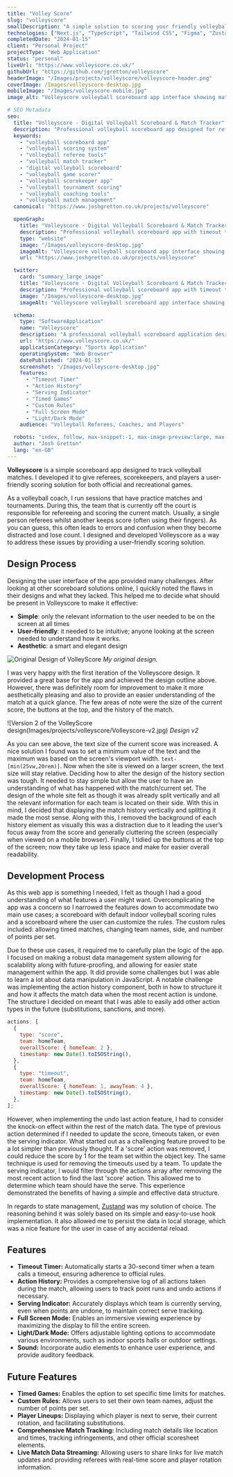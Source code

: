 ```yaml
---
title: "Volley Score"
slug: "volleyscore"
smallDescription: "A simple solution to scoring your friendly volleyball games."
technologies: ["Next.js", "TypeScript", "Tailwind CSS", "Figma", "Zustand"]
completedDate: "2024-01-15"
client: "Personal Project"
projectType: "Web Application"
status: "personal"
liveUrl: "https://www.volleyscore.co.uk/"
githubUrl: "https://github.com/jgretton/volleyscore"
headerImage: "/Images/projects/volleyscore/volleyscore-header.png"
coverImage: /Images/volleyscore-desktop.jpg
mobileImage: "/Images/volleyscore-mobile.jpg"
image_alt: "Volleyscore volleyball scoreboard app interface showing match score and controls"

# SEO Metadata
seo:
  title: "Volleyscore - Digital Volleyball Scoreboard & Match Tracker"
  description: "Professional volleyball scoreboard app designed for referees, coaches, and players. Track matches, manage timeouts, and maintain accurate scoring with ease."
  keywords:
    - "volleyball scoreboard app"
    - "volleyball scoring system"
    - "volleyball referee tools"
    - "volleyball match tracker"
    - "digital volleyball scoreboard"
    - "volleyball game scorer"
    - "volleyball scorekeeper app"
    - "volleyball tournament scoring"
    - "volleyball coaching tools"
    - "volleyball match management"
  canonical: "https://www.joshgretton.co.uk/projects/volleyscore"

  openGraph:
    title: "Volleyscore - Digital Volleyball Scoreboard & Match Tracker"
    description: "Professional volleyball scoreboard app with timeout timers, action history, and custom rules. Perfect for referees, coaches, and tournament organisers."
    type: "website"
    image: "/Images/volleyscore-desktop.jpg"
    imageAlt: "Volleyscore volleyball scoreboard app interface showing match score and controls"
    url: "https://www.joshgretton.co.uk/projects/volleyscore"

  twitter:
    card: "summary_large_image"
    title: "Volleyscore - Digital Volleyball Scoreboard & Match Tracker"
    description: "Professional volleyball scoreboard app with timeout timers, action history, and custom rules. Perfect for referees, coaches, and tournament organisers."
    image: "/Images/volleyscore-desktop.jpg"
    imageAlt: "Volleyscore volleyball scoreboard app interface showing match score and controls"

  schema:
    type: "SoftwareApplication"
    name: "Volleyscore"
    description: "A professional volleyball scoreboard application designed for referees, coaches, and players to track matches with timeout timers, action history, and custom scoring rules."
    url: "https://www.volleyscore.co.uk/"
    applicationCategory: "Sports Application"
    operatingSystem: "Web Browser"
    datePublished: "2024-01-15"
    screenshot: "/Images/volleyscore-desktop.jpg"
    features:
      - "Timeout Timer"
      - "Action History"
      - "Serving Indicator"
      - "Timed Games"
      - "Custom Rules"
      - "Full Screen Mode"
      - "Light/Dark Mode"
    audience: "Volleyball Referees, Coaches, and Players"

  robots: "index, follow, max-snippet:-1, max-image-preview:large, max-video-preview:-1"
  author: "Josh Gretton"
  lang: "en-GB"
---
```


**Volleyscore** is a simple scoreboard app designed to track volleyball matches. I developed it to give referees, scorekeepers, and players a user-friendly scoring solution for both official and recreational games.

As a volleyball coach, I run sessions that have practice matches and tournaments. During this, the team that is currently off the court is responsible for refereeing and scoring the current match. Usually, a single person referees whilst another keeps score (often using their fingers). As you can guess, this often leads to errors and confusion when they become distracted and lose count. I designed and developed Volleyscore as a way to address these issues by providing a user-friendly scoring solution.

## Design Process

Designing the user interface of the app provided many challenges. After looking at other scoreboard solutions online, I quickly noted the flaws in their designs and what they lacked. This helped me to decide what should be present in Volleyscore to make it effective:

- **Simple**: only the relevant information to the user needed to be on the screen at all times
- **User-friendly**: it needed to be intuitive; anyone looking at the screen needed to understand how it works.
- **Aesthetic**: a smart and elegant design

![Original Design of VolleyScore](Images/projects/volleyscore/Volleyscore-v1.jpg)
_My original design._

I was very happy with the first iteration of the Volleyscore design. It provided a great base for the app and achieved the design outline above. However, there was definitely room for improvement to make it more aesthetically pleasing and also to provide an easier understanding of the match at a quick glance. The few areas of note were the size of the current score, the buttons at the top, and the history of the match.

![Version 2 of the VolleyScore design(Images/projects/volleyscore/Volleyscore-v2.jpg)
_Design v2_

As you can see above, the text size of the current score was increased. A nice solution I found was to set a minimum value of the text and the maximum was based on the screen's viewport width. `text-[min(25vw,20rem)]`. Now when the site is viewed on a larger screen, the text size will stay relative. Deciding how to alter the design of the history section was tough. It needed to stay simple but allow the user to have an understanding of what has happened with the match/current set. The design of the whole site felt as though it was already split vertically and all the relevant information for each team is located on their side. With this in mind, I decided that displaying the match history vertically and splitting it made the most sense. Along with this, I removed the background of each history element as visually this was a distraction due to it leading the user’s focus away from the score and generally cluttering the screen (especially when viewed on a mobile browser). Finally, I tidied up the buttons at the top of the screen; now they take up less space and make for easier overall readability.

## Development Process

As this web app is something I needed, I felt as though I had a good understanding of what features a user might want. Overcomplicating the app was a concern so I narrowed the features down to accommodate two main use cases; a scoreboard with default indoor volleyball scoring rules and a scoreboard where the user can customize the rules. The custom rules included: allowing timed matches, changing team names, side, and number of points per set.

Due to these use cases, it required me to carefully plan the logic of the app. I focused on making a robust data management system allowing for scalability along with future-proofing, and allowing for easier state management within the app. It did provide some challenges but I was able to learn a lot about data manipulation in JavaScript. A notable challenge was implementing the action history component, both in how to structure it and how it affects the match data when the most recent action is undone.
The structure I decided on meant that I was able to easily add other action types in the future (substitutions, sanctions, and more).

```javascript
actions: [
  {
    type: "score",
    team: homeTeam,
    overallScore: { homeTeam: 2 },
    timestamp: new Date().toISOString(),
  },
  {
    type: "timeout",
    team: homeTeam,
    overallScore: { homeTeam: 1, awayTeam: 4 },
    timestamp: new Date().toISOString(),
  },
];
```

However, when implementing the undo last action feature, I had to consider the knock-on effect within the rest of the match data. The type of previous action determined if I needed to update the score, timeouts taken, or even the serving indicator. What started out as a challenging feature proved to be a lot simpler than previously thought. If a 'score' action was removed, I could reduce the score by 1 for the team set within the object key. The same technique is used for removing the timeouts used by a team. To update the serving indicator, I would filter through the actions array after removing the most recent action to find the last 'score' action. This allowed me to determine which team should have the serve. This experience demonstrated the benefits of having a simple and effective data structure.

In regards to state management, [Zustand](https://docs.pmnd.rs/zustand/getting-started/introduction) was my solution of choice. The reasoning behind it was solely based on its simple and easy-to-use hook implementation. It also allowed me to persist the data in local storage, which was a nice feature for the user in case of any accidental reload.

## Features

- **Timeout Timer:** Automatically starts a 30-second timer when a team calls a timeout, ensuring adherence to official rules.
- **Action History:** Provides a comprehensive log of all actions taken during the match, allowing users to track point runs and undo actions if necessary.
- **Serving Indicator:** Accurately displays which team is currently serving, even when points are undone, to maintain correct serve tracking.
- **Full Screen Mode:** Enables an immersive viewing experience by maximizing the display to fill the entire screen.
- **Light/Dark Mode:** Offers adjustable lighting options to accommodate various environments, such as indoor sports halls or outdoor settings.
- **Sound:** Incorporate audio elements to enhance user experience, and provide auditory feedback.

## Future Features

- **Timed Games:** Enables the option to set specific time limits for matches.
- **Custom Rules:** Allows users to set their own team names, adjust the number of points per set.
- **Player Lineups:** Displaying which player is next to serve, their current rotation, and facilitating substitutions.
- **Comprehensive Match Tracking:** Including match details like location and times, tracking infringements, and other official scoresheet elements.
- **Live Match Data Streaming:** Allowing users to share links for live match updates and providing referees with real-time score and player rotation information.
